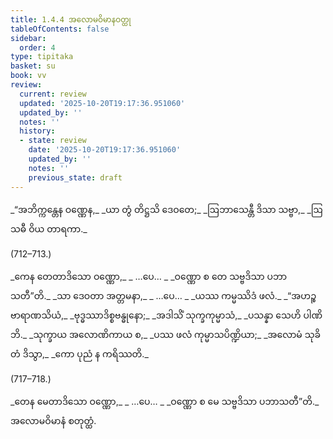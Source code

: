 ```yaml
---
title: 1.4.4 အလောမဝိမာနဝတ္ထု
tableOfContents: false
sidebar:
  order: 4
type: tipitaka
basket: su
book: vv
review:
  current: review
  updated: '2025-10-20T19:17:36.951060'
  updated_by: ''
  notes: ''
  history:
  - state: review
    date: '2025-10-20T19:17:36.951060'
    updated_by: ''
    notes: ''
    previous_state: draft
---
```



<DynamicBreadcrumb />


<ReviewStatus review={frontmatter.review} showDetails={true} />

<HypothesisAnnotation frontmatter={frontmatter} />

<Division number="711" book="vv" e="ch" v="19" p="59">

<Paragraph number="560" type="verses" book="vv">
_“အဘိက္ကန္တေန ဝဏ္ဏေန,_  
_ယာ တွံ တိဋ္ဌသိ ဒေဝတေ;_  
_ဩဘာသေန္တီ ဒိသာ သဗ္ဗာ,_  
_ဩသဓီ ဝိယ တာရကာ._  


(712–713.)
</Paragraph>

<Paragraph number="561" type="verses" book="vv">
_ကေန တေတာဒိသော ဝဏ္ဏော,_  
_ …ပေ… _  
_ဝဏ္ဏော စ တေ သဗ္ဗဒိသာ ပဘာသတီ”တိ._  

</Paragraph>

</Division>
<Division number="714" book="vv" e="ch" v="19" p="59">

<Paragraph number="562" type="verses" book="vv">
_သာ ဒေဝတာ အတ္တမနာ,_  
_ …ပေ… _  
_ယဿ ကမ္မဿိဒံ ဖလံ._  

</Paragraph>

</Division>
<Division number="715" book="vv" e="ch" v="19" p="59">

<Paragraph number="563" type="verses" book="vv">
_“အဟဉ္စ ဗာရာဏသိယံ,_  
_ဗုဒ္ဓဿာဒိစ္စဗန္ဓုနော;_  
_အဒါသိံ သုက္ခကုမ္မာသံ,_  
_ပသန္နာ သေဟိ ပါဏိဘိ._  

</Paragraph>

</Division>
<Division number="716" book="vv" e="ch" v="19" p="59">

<Paragraph number="564" type="verses" book="vv">
_သုက္ခာယ အလောဏိကာယ စ,_  
_ပဿ ဖလံ ကုမ္မာသပိဏ္ဍိယာ;_  
_အလောမံ သုခိတံ ဒိသွာ,_  
_ကော ပုညံ န ကရိဿတိ._  


(717–718.)
</Paragraph>

<Paragraph number="565" type="verses" book="vv">
_တေန မေတာဒိသော ဝဏ္ဏော,_  
_ …ပေ… _  
_ဝဏ္ဏော စ မေ သဗ္ဗဒိသာ ပဘာသတီ”တိ._  


</Paragraph>
</Division>

<Paragraph number="566" type="center" book="vv">
အလောမဝိမာနံ စတုတ္ထံ.
</Paragraph>